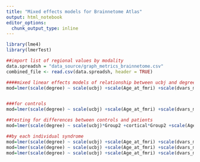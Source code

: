 ---
title: "Mixed effects models for Brainnetome Atlas"
output: html_notebook
editor_options: 
  chunk_output_type: inline
---

```{r}
library(lme4)
library(lmerTest)

##import list of regional values by modality
data.spreadsh = "data_source/graph_metrics_brainnetome.csv"
combined_file <- read.csv(data.spreadsh, header = TRUE)

####mixed linear effects models of relationship between ucbj and degree
mod=lmer(scale(degree) ~ scale(ucbj) +scale(Age_at_fmri) +scale(dvars_mean) +scale(cortical) +scale(Sex)+ (1 | SubID) +(ucbj|| region), data=subset(combined_file, !Group=="Control"))


###for controls
mod=lmer(scale(degree) ~ scale(ucbj) +scale(Age_at_fmri) +scale(dvars_mean) +scale(cortical) +scale(Sex)+ (1 | SubID) +(1| region), data=subset(combined_file, Group=="Control"))

##testing for differences between controls and patients
mod=lmer(scale(degree) ~ scale(ucbj)*Group2 +cortical*Group2 +scale(Age_at_fmri) +scale(dvars_mean)  +Sex+ (1 | SubID) +(ucbj|| region), data=subset(combined_file))

##by each individual syndrome
mod=lmer(scale(degree) ~ scale(ucbj) +scale(Age_at_fmri) +scale(dvars_mean) +scale(cortical) +scale(Sex)+ (1 | SubID) +(1| region), data=subset(combined_file, Group=="bvFTD"))
mod=lmer(scale(degree) ~ scale(ucbj) +scale(Age_at_fmri) +scale(dvars_mean) +scale(cortical) +scale(Sex)+ (1 | SubID) +(1| region), data=subset(combined_file, Group=="CBS"))
mod=lmer(scale(degree) ~ scale(ucbj) +scale(Age_at_fmri) +scale(dvars_mean) +scale(cortical) +scale(Sex)+ (1 | SubID) +(1| region), data=subset(combined_file, Group=="PSP"))

```
